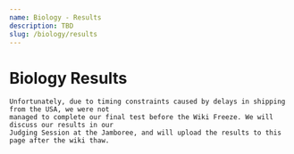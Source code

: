 ```yaml
---
name: Biology - Results
description: TBD
slug: /biology/results
---
```


# Biology Results

	Unfortunately, due to timing constraints caused by delays in shipping from the USA, we were not
	managed to complete our final test before the Wiki Freeze. We will discuss our results in our
	Judging Session at the Jamboree, and will upload the results to this page after the wiki thaw.
